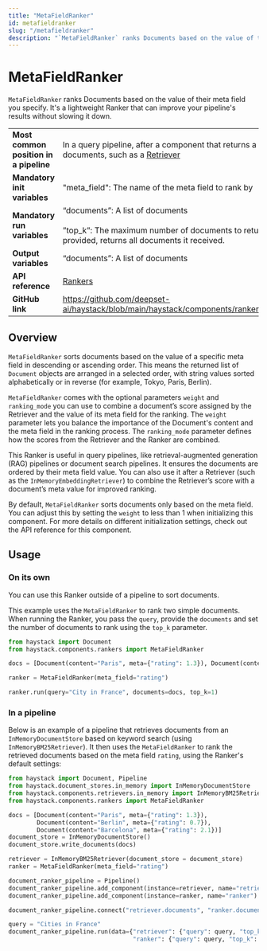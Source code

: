 ```yaml
---
title: "MetaFieldRanker"
id: metafieldranker
slug: "/metafieldranker"
description: "`MetaFieldRanker` ranks Documents based on the value of their meta field you specify. It's a lightweight Ranker that can improve your pipeline's results without slowing it down."
---
```


# MetaFieldRanker

`MetaFieldRanker` ranks Documents based on the value of their meta field you specify. It's a lightweight Ranker that can improve your pipeline's results without slowing it down.

|  |  |
| --- | --- |
| **Most common position in a pipeline** | In a query pipeline, after a component that returns a list of documents, such as a [Retriever](../../../docs/pipeline-components/retrievers.mdx) |
| **Mandatory init variables** | "meta_field": The name of the meta field to rank by |
| **Mandatory run variables** | “documents”: A list of documents  <br /> <br />”top_k”: The maximum number of documents to return. If not provided, returns all documents it received. |
| **Output variables** | “documents”: A list of documents |
| **API reference** | [Rankers](/reference/rankers-api) |
| **GitHub link** | https://github.com/deepset-ai/haystack/blob/main/haystack/components/rankers/meta_field.py |

## Overview

`MetaFieldRanker` sorts documents based on the value of a specific meta field in descending or ascending order. This means the returned list of `Document` objects are arranged in a selected order, with string values sorted alphabetically or in reverse (for example, Tokyo, Paris, Berlin).

`MetaFieldRanker` comes with the optional parameters  `weight` and `ranking_mode` you can use to combine a document’s score assigned by the Retriever and the value of its meta field for the ranking. The `weight` parameter lets you balance the importance of the Document's content and the meta field in the ranking process. The `ranking_mode` parameter defines how the scores from the Retriever and the Ranker are combined.

This Ranker is useful in query pipelines, like retrieval-augmented generation (RAG) pipelines or document search pipelines. It ensures the documents are ordered by their meta field value. You can also use it after a Retriever (such as the `InMemoryEmbeddingRetriever`) to combine the Retriever’s score with a document’s meta value for improved ranking.

By default, `MetaFieldRanker` sorts documents only based on the meta field. You can adjust this by setting the `weight` to less than 1 when initializing this component. For more details on different initialization settings, check out the API reference for this component.

## Usage

### On its own

You can use this Ranker outside of a pipeline to sort documents. 

This example uses the `MetaFieldRanker` to rank two simple documents. When running the Ranker, you pass the  `query`, provide the `documents` and set the number of documents to rank using the `top_k` parameter.

```python
from haystack import Document
from haystack.components.rankers import MetaFieldRanker

docs = [Document(content="Paris", meta={"rating": 1.3}), Document(content="Berlin", meta={"rating": 0.7})]

ranker = MetaFieldRanker(meta_field="rating")

ranker.run(query="City in France", documents=docs, top_k=1)
```

### In a pipeline

Below is an example of a pipeline that retrieves documents from an `InMemoryDocumentStore` based on keyword search (using `InMemoryBM25Retriever`). It then uses the `MetaFieldRanker` to rank the retrieved documents based on the meta field `rating`, using the Ranker's default settings:

```python
from haystack import Document, Pipeline
from haystack.document_stores.in_memory import InMemoryDocumentStore
from haystack.components.retrievers.in_memory import InMemoryBM25Retriever
from haystack.components.rankers import MetaFieldRanker

docs = [Document(content="Paris", meta={"rating": 1.3}),
        Document(content="Berlin", meta={"rating": 0.7}),
        Document(content="Barcelona", meta={"rating": 2.1})]
document_store = InMemoryDocumentStore()
document_store.write_documents(docs)

retriever = InMemoryBM25Retriever(document_store = document_store)
ranker = MetaFieldRanker(meta_field="rating")

document_ranker_pipeline = Pipeline()
document_ranker_pipeline.add_component(instance=retriever, name="retriever")
document_ranker_pipeline.add_component(instance=ranker, name="ranker")

document_ranker_pipeline.connect("retriever.documents", "ranker.documents")

query = "Cities in France"
document_ranker_pipeline.run(data={"retriever": {"query": query, "top_k": 3}, 
                                   "ranker": {"query": query, "top_k": 2}})
```
